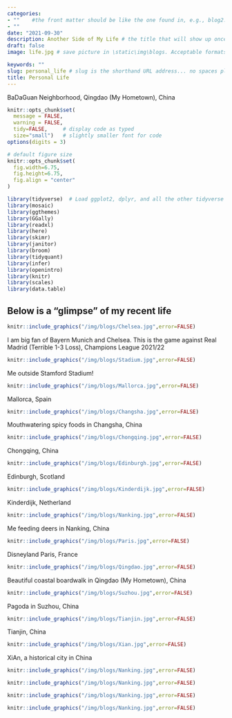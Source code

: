 ```yaml
---
categories:  
- ""    #the front matter should be like the one found in, e.g., blog2.md. It cannot be like the normal Rmd we used
- ""
date: "2021-09-30"
description: Another Side of My Life # the title that will show up once someone gets to this page
draft: false
image: life.jpg # save picture in \static\img\blogs. Acceptable formats= jpg, jpeg, or png . Your iPhone pics wont work

keywords: ""
slug: personal_life # slug is the shorthand URL address... no spaces plz
title: Personal Life
---
```

BaDaGuan Neighborhood, Qingdao (My Hometown), China


```r
knitr::opts_chunk$set(
  message = FALSE, 
  warning = FALSE, 
  tidy=FALSE,     # display code as typed
  size="small")   # slightly smaller font for code
options(digits = 3)

# default figure size
knitr::opts_chunk$set(
  fig.width=6.75, 
  fig.height=6.75,
  fig.align = "center"
)
```

```r
library(tidyverse)  # Load ggplot2, dplyr, and all the other tidyverse packages
library(mosaic)
library(ggthemes)
library(GGally)
library(readxl)
library(here)
library(skimr)
library(janitor)
library(broom)
library(tidyquant)
library(infer)
library(openintro)
library(knitr)
library(scales)                         
library(data.table)  
```


## Below is a "glimpse" of my recent life
<p align="center">

```r
knitr::include_graphics("/img/blogs/Chelsea.jpg",error=FALSE)
```
I am big fan of Bayern Munich and Chelsea. 
This is the game against Real Madrid (Terrible 1-3 Loss), Champions League 2021/22

```r
knitr::include_graphics("/img/blogs/Stadium.jpg",error=FALSE)
```
Me outside Stamford Stadium! 

```r
knitr::include_graphics("/img/blogs/Mallorca.jpg",error=FALSE)
```
Mallorca, Spain

```r
knitr::include_graphics("/img/blogs/Changsha.jpg",error=FALSE)
```
Mouthwatering spicy foods in Changsha, China

```r
knitr::include_graphics("/img/blogs/Chongqing.jpg",error=FALSE)
```
Chongqing, China

```r
knitr::include_graphics("/img/blogs/Edinburgh.jpg",error=FALSE)
```
Edinburgh, Scotland

```r
knitr::include_graphics("/img/blogs/Kinderdijk.jpg",error=FALSE)
```
Kinderdijk, Netherland

```r
knitr::include_graphics("/img/blogs/Nanking.jpg",error=FALSE)
```
Me feeding deers in Nanking, China

```r
knitr::include_graphics("/img/blogs/Paris.jpg",error=FALSE)
```
Disneyland Paris, France

```r
knitr::include_graphics("/img/blogs/Qingdao.jpg",error=FALSE)
```
Beautiful coastal boardwalk in Qingdao (My Hometown), China

```r
knitr::include_graphics("/img/blogs/Suzhou.jpg",error=FALSE)
```
Pagoda in Suzhou, China

```r
knitr::include_graphics("/img/blogs/Tianjin.jpg",error=FALSE)
```
Tianjin, China

```r
knitr::include_graphics("/img/blogs/Xian.jpg",error=FALSE)
```
XiAn, a historical city in China

</p>

```r
knitr::include_graphics("/img/blogs/Nanking.jpg",error=FALSE)
```

```r
knitr::include_graphics("/img/blogs/Nanking.jpg",error=FALSE)
```

```r
knitr::include_graphics("/img/blogs/Nanking.jpg",error=FALSE)
```

```r
knitr::include_graphics("/img/blogs/Nanking.jpg",error=FALSE)
```